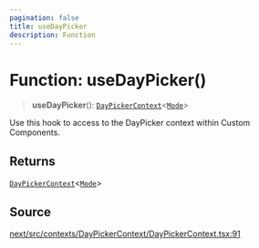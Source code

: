 ```yaml
---
pagination: false
title: useDayPicker
description: Function
---
```


# Function: useDayPicker()

> **useDayPicker**(): [`DayPickerContext`](/api/next/interfaces/DayPickerContext.mdx)\<[`Mode`](/api/next/type-aliases/Mode.mdx)\>

Use this hook to access to the DayPicker context within Custom Components.

## Returns

[`DayPickerContext`](/api/next/interfaces/DayPickerContext.mdx)\<[`Mode`](/api/next/type-aliases/Mode.mdx)\>

## Source

[next/src/contexts/DayPickerContext/DayPickerContext.tsx:91](https://github.com/gpbl/react-day-picker/blob/575f9be39/next/src/contexts/DayPickerContext/DayPickerContext.tsx#L91)
